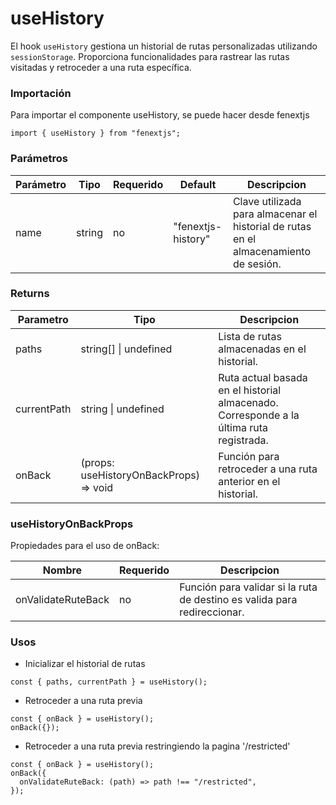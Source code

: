# useHistory

El hook `useHistory` gestiona un historial de rutas personalizadas utilizando `sessionStorage`. Proporciona funcionalidades para rastrear las rutas visitadas y retroceder a una ruta específica.

### Importación

Para importar el componente useHistory, se puede hacer desde fenextjs

```tsx copy
import { useHistory } from "fenextjs";
```

### Parámetros

| Parámetro | Tipo   | Requerido | Default            | Descripcion                                                                          |
| --------- | ------ | --------- | ------------------ | ------------------------------------------------------------------------------------ |
| name      | string | no        | "fenextjs-history" | Clave utilizada para almacenar el historial de rutas en el almacenamiento de sesión. |

### Returns

| Parametro   | Tipo                                    | Descripcion                                                                             |
| ----------- | --------------------------------------- | --------------------------------------------------------------------------------------- |
| paths       | string[] \| undefined                   | Lista de rutas almacenadas en el historial.                                             |
| currentPath | string \| undefined                     | Ruta actual basada en el historial almacenado. Corresponde a la última ruta registrada. |
| onBack      | (props: useHistoryOnBackProps) =\> void | Función para retroceder a una ruta anterior en el historial.                            |

### useHistoryOnBackProps

Propiedades para el uso de onBack:

| Nombre             | Requerido | Descripcion                                                              |
| ------------------ | --------- | ------------------------------------------------------------------------ |
| onValidateRuteBack | no        | Función para validar si la ruta de destino es valida para redireccionar. |

### Usos

- Inicializar el historial de rutas

```tsx copy
const { paths, currentPath } = useHistory();
```

- Retroceder a una ruta previa

```tsx copy
const { onBack } = useHistory();
onBack({});
```

- Retroceder a una ruta previa restringiendo la pagina '/restricted'

```tsx copy
const { onBack } = useHistory();
onBack({
  onValidateRuteBack: (path) => path !== "/restricted",
});
```
